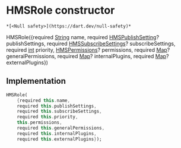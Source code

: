 # HMSRole constructor

    *[<Null safety>](https://dart.dev/null-safety)*

HMSRole({required [String](https://api.flutter.dev/flutter/dart-core/String-class.html) name, required [HMSPublishSetting](../../hmssdk_flutter/HMSPublishSetting-class)? publishSettings, required [HMSSubscribeSettings](../../hmssdk_flutter/HMSSubscribeSettings-class)? subscribeSettings, required [int](https://api.flutter.dev/flutter/dart-core/int-class.html) priority, [HMSPermissions](../../hmssdk_flutter/HMSPermissions-class)? permissions, required [Map](https://api.flutter.dev/flutter/dart-core/Map-class.html)? generalPermissions, required [Map](https://api.flutter.dev/flutter/dart-core/Map-class.html)? internalPlugins, required [Map](https://api.flutter.dev/flutter/dart-core/Map-class.html)? externalPlugins})

## Implementation

```dart
HMSRole(
    {required this.name,
    required this.publishSettings,
    required this.subscribeSettings,
    required this.priority,
    this.permissions,
    required this.generalPermissions,
    required this.internalPlugins,
    required this.externalPlugins});
```

